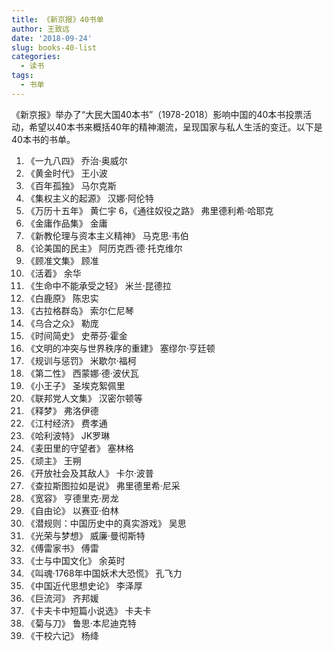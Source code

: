 ```yaml
---
title: 《新京报》40书单
author: 王致远
date: '2018-09-24'
slug: books-40-list
categories: 
  - 读书
tags: 
  - 书单
---
```


《新京报》举办了“大民大国40本书”（1978-2018）影响中国的40本书投票活动，希望以40本书来概括40年的精神潮流，呈现国家与私人生活的变迁。以下是40本书的书单。

1. 《一九八四》 乔治·奥威尔
2. 《黄金时代》 王小波
3. 《百年孤独》 马尔克斯
4. 《集权主义的起源》 汉娜·阿伦特
5. 《万历十五年》 黄仁宇
6，《通往奴役之路》 弗里德利希·哈耶克
7. 《金庸作品集》 金庸
8. 《新教伦理与资本主义精神》 马克思·韦伯
9. 《论美国的民主》 阿历克西·德·托克维尔
10. 《顾准文集》 顾准
11. 《活着》 余华
12. 《生命中不能承受之轻》 米兰·昆德拉
13. 《白鹿原》 陈忠实
14. 《古拉格群岛》 索尔仁尼琴
15. 《乌合之众》 勒庞
16. 《时间简史》 史蒂芬·霍金
17. 《文明的冲突与世界秩序的重建》 塞缪尔·亨廷顿
18. 《规训与惩罚》 米歇尔·福柯
19. 《第二性》 西蒙娜·德·波伏瓦
20. 《小王子》 圣埃克絮佩里
21. 《联邦党人文集》 汉密尔顿等
22. 《释梦》 弗洛伊德
23. 《江村经济》 费孝通
24. 《哈利波特》 JK罗琳
25. 《麦田里的守望者》 塞林格
26. 《顽主》 王朔
27. 《开放社会及其敌人》 卡尔·波普
28. 《查拉斯图拉如是说》 弗里德里希·尼采
29. 《宽容》 亨德里克·房龙
30. 《自由论》 以赛亚·伯林
31. 《潜规则：中国历史中的真实游戏》 吴思
32. 《光荣与梦想》 威廉·曼彻斯特
33. 《傅雷家书》 傅雷
34. 《士与中国文化》 余英时
35. 《叫魂·1768年中国妖术大恐慌》 孔飞力
36. 《中国近代思想史论》 李泽厚
37. 《巨流河》 齐邦媛
38. 《卡夫卡中短篇小说选》 卡夫卡
39. 《菊与刀》 鲁思·本尼迪克特
40. 《干校六记》 杨绛